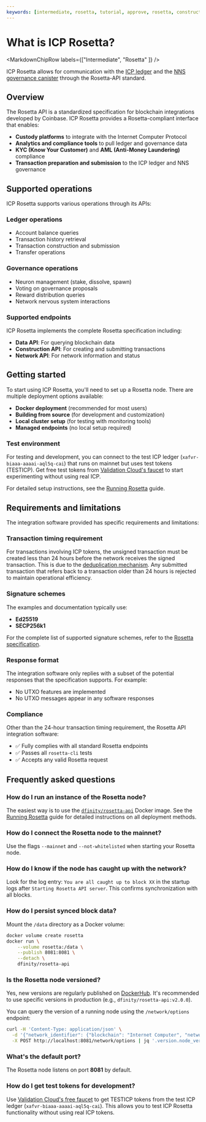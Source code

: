 ```yaml
---
keywords: [intermediate, rosetta, tutorial, approve, rosetta, construction api, staking api, voting api, rosetta voting, rosetta staking]
---
```



# What is ICP Rosetta?

<MarkdownChipRow labels={["Intermediate", "Rosetta" ]} />

ICP Rosetta allows for communication with the [ICP ledger](https://dashboard.internetcomputer.org/canister/ryjl3-tyaaa-aaaaa-aaaba-cai) and the [NNS governance canister](https://dashboard.internetcomputer.org/canister/rrkah-fqaaa-aaaaa-aaaaq-cai) through the Rosetta-API standard.

## Overview

The Rosetta API is a standardized specification for blockchain integrations developed by Coinbase. ICP Rosetta provides a Rosetta-compliant interface that enables:

- **Custody platforms** to integrate with the Internet Computer Protocol
- **Analytics and compliance tools** to pull ledger and governance data
- **KYC (Know Your Customer)** and **AML (Anti-Money Laundering)** compliance
- **Transaction preparation and submission** to the ICP ledger and NNS governance

## Supported operations

ICP Rosetta supports various operations through its APIs:

### Ledger operations
- Account balance queries
- Transaction history retrieval
- Transaction construction and submission
- Transfer operations

### Governance operations
- Neuron management (stake, dissolve, spawn)
- Voting on governance proposals
- Reward distribution queries
- Network nervous system interactions

### Supported endpoints

ICP Rosetta implements the complete Rosetta specification including:

- **Data API**: For querying blockchain data
- **Construction API**: For creating and submitting transactions
- **Network API**: For network information and status

## Getting started

To start using ICP Rosetta, you'll need to set up a Rosetta node. There are multiple deployment options available:

- **Docker deployment** (recommended for most users)
- **Building from source** (for development and customization)
- **Local cluster setup** (for testing with monitoring tools)
- **Managed endpoints** (no local setup required)

### Test environment

For testing and development, you can connect to the test ICP ledger (`xafvr-biaaa-aaaai-aql5q-cai`) that runs on mainnet but uses test tokens (TESTICP). Get free test tokens from [Validation Cloud's faucet](https://docs.validationcloud.io/v1/about/faucets) to start experimenting without using real ICP.

For detailed setup instructions, see the [Running Rosetta](./running-rosetta) guide.

## Requirements and limitations

The integration software provided has specific requirements and limitations:

### Transaction timing requirement

For transactions involving ICP tokens, the unsigned transaction must be created less than 24 hours before the network receives the signed transaction. This is due to the [deduplication mechanism](https://github.com/dfinity/ICRC-1/blob/main/standards/ICRC-1/README.md#transaction_deduplication). Any submitted transaction that refers back to a transaction older than 24 hours is rejected to maintain operational efficiency.

### Signature schemes

The examples and documentation typically use:
- **Ed25519** 
- **SECP256k1**

For the complete list of supported signature schemes, refer to the [Rosetta specification](https://www.rosetta-api.org/docs/models/SignatureType.html#values).

### Response format

The integration software only replies with a subset of the potential responses that the specification supports. For example:
- No UTXO features are implemented
- No UTXO messages appear in any software responses

### Compliance

Other than the 24-hour transaction timing requirement, the Rosetta API integration software:
- ✅ Fully complies with all standard Rosetta endpoints
- ✅ Passes all `rosetta-cli` tests
- ✅ Accepts any valid Rosetta request

## Frequently asked questions

### How do I run an instance of the Rosetta node?

The easiest way is to use the [`dfinity/rosetta-api`](https://hub.docker.com/r/dfinity/rosetta-api/tags?page=1&ordering=last_updated) Docker image. See the [Running Rosetta](./running-rosetta) guide for detailed instructions on all deployment methods.

### How do I connect the Rosetta node to the mainnet?

Use the flags `--mainnet` and `--not-whitelisted` when starting your Rosetta node.

### How do I know if the node has caught up with the network?

Look for the log entry: `You are all caught up to block XX` in the startup logs after `Starting Rosetta API server`. This confirms synchronization with all blocks.

### How do I persist synced block data?

Mount the `/data` directory as a Docker volume:

```bash
docker volume create rosetta
docker run \
    --volume rosetta:/data \
    --publish 8081:8081 \
    --detach \
    dfinity/rosetta-api
```

### Is the Rosetta node versioned?

Yes, new versions are regularly published on [DockerHub](https://hub.docker.com/r/dfinity/rosetta-api/tags). It's recommended to use specific versions in production (e.g., `dfinity/rosetta-api:v2.0.0`).

You can query the version of a running node using the `/network/options` endpoint:

```bash
curl -H 'Content-Type: application/json' \
  -d '{"network_identifier": {"blockchain": "Internet Computer", "network": "00000000000000020101"}}' \
  -X POST http://localhost:8081/network/options | jq '.version.node_version'
```

### What's the default port?

The Rosetta node listens on port **8081** by default.

### How do I get test tokens for development?

Use [Validation Cloud's free faucet](https://docs.validationcloud.io/v1/about/faucets) to get TESTICP tokens from the test ICP ledger (`xafvr-biaaa-aaaai-aql5q-cai`). This allows you to test ICP Rosetta functionality without using real ICP tokens.